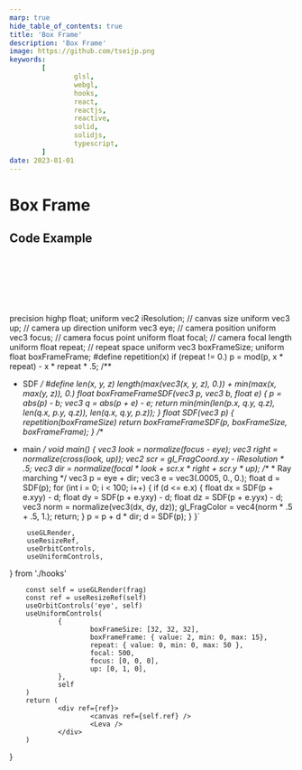 ```yaml
---
marp: true
hide_table_of_contents: true
title: 'Box Frame'
description: 'Box Frame'
image: https://github.com/tseijp.png
keywords:
        [
                glsl,
                webgl,
                hooks,
                react,
                reactjs,
                reactive,
                solid,
                solidjs,
                typescript,
        ]
date: 2023-01-01
---
```


# Box Frame

<Canvas />

## Code Example

```cpp
#define len(x, y, z) length(max(vec3(x, y, z), 0.)) + min(max(x, max(y, z)), 0.)
float boxFrameFrameSDF(vec3 p, vec3 b, float e) {
        p = abs(p) - b;
        vec3 q = abs(p + e) - e;
        return min(min(len(p.x, q.y, q.z), len(q.x, p.y, q.z)), len(q.x, q.y, p.z));
}
```

precision highp float;
uniform vec2 iResolution; // canvas size
uniform vec3 up;          // camera up direction
uniform vec3 eye;         // camera position
uniform vec3 focus;       // camera focus point
uniform float focal;      // camera focal length
uniform float repeat;     // repeat space
uniform vec3 boxFrameSize;
uniform float boxFrameFrame;
#define repetition(x) if (repeat != 0.) p = mod(p, x * repeat) - x * repeat * .5;
/**
 * SDF
 */
#define len(x, y, z) length(max(vec3(x, y, z), 0.)) + min(max(x, max(y, z)), 0.)
float boxFrameFrameSDF(vec3 p, vec3 b, float e) {
        p = abs(p) - b;
        vec3 q = abs(p + e) - e;
        return min(min(len(p.x, q.y, q.z), len(q.x, p.y, q.z)), len(q.x, q.y, p.z));
}
float SDF(vec3 p) {
        repetition(boxFrameSize)
        return boxFrameFrameSDF(p, boxFrameSize, boxFrameFrame);
}
/**
 * main
 */
void main() {
        vec3 look = normalize(focus - eye);
        vec3 right = normalize(cross(look, up));
        vec2 scr = gl_FragCoord.xy - iResolution * .5;
        vec3 dir = normalize(focal * look + scr.x * right + scr.y * up);
        /**
         * Ray marching
         */
        vec3 p = eye + dir;
        vec3 e = vec3(.0005, 0., 0.);
        float d = SDF(p);
        for (int i = 0; i < 100; i++) {
                if (d <= e.x) {
                        float dx = SDF(p + e.xyy) - d;
                        float dy = SDF(p + e.yxy) - d;
                        float dz = SDF(p + e.yyx) - d;
                        vec3 norm = normalize(vec3(dx, dy, dz));
                        gl_FragColor = vec4(norm * .5 + .5, 1.);
                        return;
                }
                p = p + d * dir;
                d = SDF(p);
        }
}`

        useGLRender,
        useResizeRef,
        useOrbitControls,
        useUniformControls,
} from './hooks'

        const self = useGLRender(frag)
        const ref = useResizeRef(self)
        useOrbitControls('eye', self)
        useUniformControls(
                {
                        boxFrameSize: [32, 32, 32],
                        boxFrameFrame: { value: 2, min: 0, max: 15},
                        repeat: { value: 0, min: 0, max: 50 },
                        focal: 500,
                        focus: [0, 0, 0],
                        up: [0, 1, 0],
                },
                self
        )
        return (
                <div ref={ref}>
                        <canvas ref={self.ref} />
                        <Leva />
                </div>
        )

}
